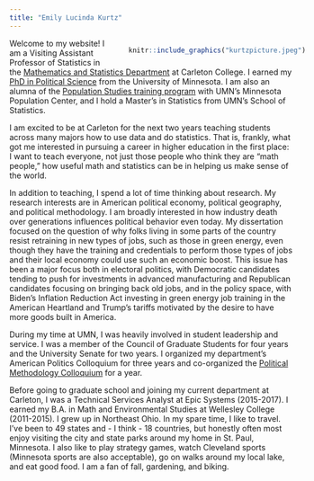 ```yaml
---
title: "Emily Lucinda Kurtz"
---
```





<div style= "float:right;position: relative; left: 30px; top: 0px;">
```r

knitr::include_graphics("kurtzpicture.jpeg") 

```
</div>



<div class=text-justify>

Welcome to my website! I am a Visiting Assistant Professor of Statistics in the [Mathematics and Statistics Department](https://www.carleton.edu/math/) at Carleton College. I earned my [PhD in Political Science](https://cla.umn.edu/about/directory/profile/kurtz217) from the University of Minnesota. I am also an alumna of the [Population Studies training program](https://pop.umn.edu/people/emily-kurtz) with UMN's Minnesota Population Center, and I hold a Master's in Statistics from UMN's School of Statistics. 

I am excited to be at Carleton for the next two years teaching students across many majors how to use data and do statistics. That is, frankly, what got me interested in pursuing a career in higher education in the first place: I want to teach everyone, not just those people who think they are "math people," how useful math and statistics can be in helping us make sense of the world.

In addition to teaching, I spend a lot of time thinking about research. My research interests are in American political economy, political geography, and political methodology. I am broadly interested in how industry death over generations influences political behavior even today. My dissertation focused on the question of why folks living in some parts of the country resist retraining in new types of jobs, such as those in green energy, even though they have the training and credentials to perform those types of jobs and their local economy could use such an economic boost. This issue has been a major focus both in electoral politics, with Democratic candidates tending to push for investments in advanced manufacturing and Republican candidates focusing on bringing back old jobs, and in the policy space, with Biden's Inflation Reduction Act investing in green energy job training in the American Heartland and Trump's tariffs motivated by the desire to have more goods built in America.

During my time at UMN, I was heavily involved in student leadership and service. I was a member of the Council of Graduate Students for four years and the University Senate for two years. I organized my department's American Politics Colloquium for three years and co-organized the [Political Methodology Colloquium](https://sites.google.com/umn.edu/mpmc/home?authuser=0) for a year.

Before going to graduate school and joining my current department at Carleton, I was a Technical Services Analyst at Epic Systems (2015-2017). I earned my B.A. in Math and Environmental Studies at Wellesley College (2011-2015). I grew up in Northeast Ohio. In my spare time, I like to travel. I've been to 49 states and - I think - 18 countries, but honestly often most enjoy visiting the city and state parks around my home in St. Paul, Minnesota. I also like to play strategy games, watch Cleveland sports (Minnesota sports are also acceptable), go on walks around my local lake, and eat good food. I am a fan of fall, gardening, and biking.


